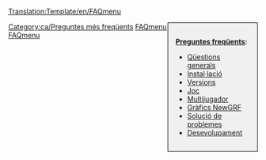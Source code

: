 <noinclude><noinclude>[[Translation:Template/en/FAQmenu]]</noinclude><div style="float:right;width:150px;border:1px solid black;background:#F0F0F0;padding:15px;-moz-border-radius:5px;">
<span style="font-weight:bold">[[Main/ca/Preguntes més freqüents|Preguntes freqüents]]:</span>

* [[Main/ca/Preguntes més freqüents sobre qüestions generals|Qüestions generals]]
* [[Main/ca/Preguntes més freqüents sobre la instal·lació|Instal·lació]]
* [[Main/ca/Preguntes més freqüents sobre les versions d'OpenTTD|Versions]]
* [[Main/ca/Preguntes més freqüents sobre el joc|Joc]]
* [[Main/ca/Preguntes més freqüents sobre l’opció multijugador|Multijugador]]
* [[Main/ca/Preguntes més freqüents sobre NewGRF|Gràfics NewGRF]]
* [[Main/ca/Preguntes més freqüents sobre solució de problemes|Solució de problemes]]
* [[Main/ca/Preguntes més freqüents sobre desevolupament|Desevolupament]]
</div>
<includeonly>[[Category:ca/Preguntes més freqüents]]</includeonly><noinclude>

[[Category:ca/Plantilles|FAQmenu]][[Category:ca/Navegació|FAQmenu]]
</noinclude>